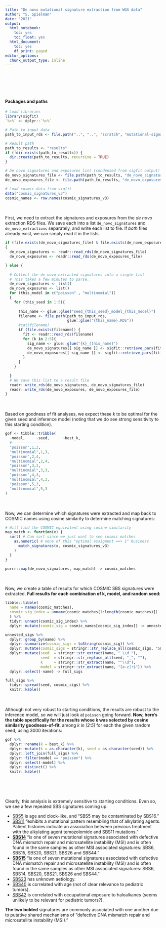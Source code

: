 ```yaml
---
title: "De novo mutational signature extraction from WGS data"
author: "S. Spielman"
date: "2021"
output:
  html_notebook:
    toc: yes
    toc_float: yes
  html_document:
    toc: yes
    df_print: paged
editor_options:
  chunk_output_type: inline
---
```



<br><br><br><br>

#### Packages and paths


```r
# Load libraries
library(sigfit)
`%>%` <- dplyr::`%>%`

# Path to input data
path_to_input_rds <- file.path("..", "..", "scratch", "mutational-signatures", "extraction")

# Result path
path_to_results <- "results"
if (!dir.exists(path_to_results)) {
  dir.create(path_to_results, recursive = TRUE)
}

# De novo signatures and exposures list (condensed from sigfit output) file
de_novo_signatures_file <- file.path(path_to_results, "de_novo_signatures.RDS")
de_novo_exposures_file <- file.path(path_to_results, "de_novo_exposures.RDS")

# Load cosmic data from sigfit
data("cosmic_signatures_v3")
cosmic_names <- row.names(cosmic_signatures_v3)
```

<br><br>
First, we need to extract the signatures and exposures from the *de novo* extraction RDS files. We save each into a list `de_novo_signatures` and `de_novo_extractions` separately, and write each list to file. If _both_ files already exist, we can simply read it in the lists.

```r
if (file.exists(de_novo_signatures_file) & file.exists(de_novo_exposures_file))
{
  de_novo_signatures <- readr::read_rds(de_novo_signatures_file)
  de_novo_exposures <- readr::read_rds(de_novo_exposures_file)

} else {
    
  # Collect the de novo extracted signatures into a single list
  # This takes a few minutes to parse.
  de_novo_signatures <- list()
  de_novo_exposures <- list()
  for (this_model in c("poisson" , "multinomial"))
  {
    for (this_seed in 1:5){
  
      this_name <- glue::glue("seed_{this_seed}_model_{this_model}")
      filename <- file.path(path_to_input_rds, 
                            glue::glue("{this_name}.RDS"))
      #cat(filename)
      if (file.exists(filename)) {
        fit <- readr::read_rds(filename)
        for (k in 2:5){
          sig_name <- glue::glue("{k}_{this_name}")
          de_novo_signatures[[ sig_name ]] <- sigfit::retrieve_pars(fit[[k]], par = "signatures") 
          de_novo_exposures[[ sig_name ]] <- sigfit::retrieve_pars(fit[[k]], par = "exposures") 
        }
      }
    }
    
  }
  # We save this list to a result file
  readr::write_rds(de_novo_signatures, de_novo_signatures_file)
  readr::write_rds(de_novo_exposures, de_novo_exposures_file)
}
```

<br><br>
Based on goodness of fit analyses, we expect these *k* to be optimal for the given seed and inference model (noting that we do see strong sensitivity to this starting condition).

```r
gof <- tibble::tribble(
  ~model,     ~seed,      ~best_k,
  #-----------------
  "poisson",1,3,
  "multinomial",1,3,
  "poisson",2,4,
  "multinomial",2,4,
  "poisson",3,3,
  "multinomial",3,3,
  "poisson",4,3,
  "multinomial",4,3,  
  "poisson",5,3,
  "multinomial",5,3  
)
```


<br><br>
Now, we can determine which signatures were extracted and map back to COSMIC names using cosine similarity to determine matching signatures:

```r

# Will find the COSMIC equivalent using cosine similarity
map_match <- function(x) {
  sort( # Can sort since we just want to see cosmic matches
    as.numeric( # none of this "optimal assigment ==> 1" business
      match_signatures(x, cosmic_signatures_v3)
    )
  )
}

purrr::map(de_novo_signatures, map_match) -> cosmic_matches
```

<br><br>
Now, we create a table of results for which COSMIC SBS signatures were extracted. **Full results for each combination of k, model, and random seed:**
```r
tibble::tibble(
  name = names(cosmic_matches), 
  cosmic_sig_index = unname(cosmic_matches[1:length(cosmic_matches)])
  ) %>%
  tidyr::unnest(cosmic_sig_index) %>%
  dplyr::mutate(cosmic_sig = cosmic_names[cosmic_sig_index]) -> unnested_sigs

unnested_sigs %>%
  dplyr::group_by(name) %>%
  dplyr::summarize(cosmic_sigs = toString(cosmic_sig)) %>%
  dplyr::mutate(cosmic_sigs = stringr::str_replace_all(cosmic_sigs, "SBS", "")) %>%
  dplyr::mutate(seed  = stringr::str_extract(name, "_\\d_"),
                seed  = stringr::str_replace_all(seed, "_", ""),
                k     = stringr::str_extract(name, "^\\d"), 
                model = stringr::str_extract(name, "[a-z]+$")) %>%
  dplyr::select(-name) -> full_sigs

full_sigs %>%
  tidyr::spread(seed, cosmic_sigs) %>%
  knitr::kable() 
```

<br><br> 
Although not very robust to starting conditions, the results are robust to the inference model, so we will just look at `poisson` going forward. **Now, here's the table specifically for the results whose k was selected by cosine similarity goodness-of-fit**, among *k in [2:5]* for each the given random seed, using 3000 iterations:

```r
gof %>%
  dplyr::rename(k = best_k) %>%
  dplyr::mutate(k = as.character(k), seed = as.character(seed)) %>%
  dplyr::left_join(full_sigs) %>%
  dplyr::filter(model == "poisson") %>%
  dplyr::select(-model) %>% 
  dplyr::distinct() %>%
  knitr::kable()
```
<br><br><br>

Clearly, this analysis is extremely sensitive to starting conditions. Even so, we see a few repeated SBS signatures coming up:


+ [SBS5](https://cancer.sanger.ac.uk/signatures/sbs/sbs5/) is age and clock-like, and "SBS5 may be contaminated by SBS16."
+ [SBS11](https://cancer.sanger.ac.uk/signatures/sbs/sbs11/) "exhibits a mutational pattern resembling that of alkylating agents. Patient histories indicate an association between previous treatment with the alkylating agent temozolomide and SBS11 mutations."
+ **[SBS14](https://cancer.sanger.ac.uk/signatures/sbs/sbs14/)** "is one of seven mutational signatures associated with defective DNA mismatch repair and microsatellite instability (MSI) and is often found in the same samples as other MSI associated signatures: SBS6, SBS15, SBS20, SBS21, SBS26 and SBS44."
+ **[SBS15](https://cancer.sanger.ac.uk/signatures/sbs/sbs15/)** "is one of seven mutational signatures associated with defective DNA mismatch repair and microsatellite instability (MSI) and is often found in the same samples as other MSI associated signatures: SBS6, SBS14, SBS20, SBS21, SBS26 and SBS44."
+ [SBS23](https://cancer.sanger.ac.uk/signatures/sbs/sbs23/) has unknown aetiology.
+ [SBS40](https://cancer.sanger.ac.uk/signatures/sbs/sbs40/) is correlated with age (not of clear relevance to pediatric tumors).
+ [SBS42](https://cancer.sanger.ac.uk/signatures/sbs/sbs42/) is correlated with occupational exposure to haloalkanes (seems unlikely to be relevant for pediatric tumors?).


**The two bolded** signatures are commonly associated with one another due to putative shared mechanisms of "defective DNA mismatch repair and microsatellite instability (MSI)."
